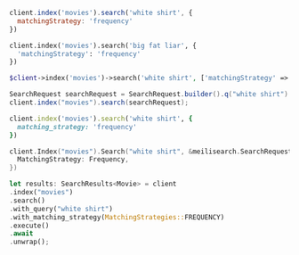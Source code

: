 <CodeGroup>

```javascript JS
client.index('movies').search('white shirt', {
  matchingStrategy: 'frequency'
})
```

```python Python
client.index('movies').search('big fat liar', {
  'matchingStrategy': 'frequency'
})
```

```php PHP
$client->index('movies')->search('white shirt', ['matchingStrategy' => 'frequency']);
```

```java Java
SearchRequest searchRequest = SearchRequest.builder().q("white shirt").matchingStrategy(MatchingStrategy.FREQUENCY).build();
client.index("movies").search(searchRequest);
```

```ruby Ruby
client.index('movies').search('white shirt', {
  matching_strategy: 'frequency'
})
```

```go Go
client.Index("movies").Search("white shirt", &meilisearch.SearchRequest{
  MatchingStrategy: Frequency,
})
```

```rust Rust
let results: SearchResults<Movie> = client
.index("movies")
.search()
.with_query("white shirt")
.with_matching_strategy(MatchingStrategies::FREQUENCY)
.execute()
.await
.unwrap();
```
</CodeGroup>